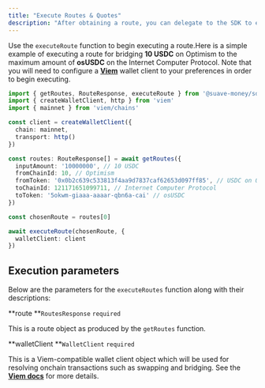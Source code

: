 ```yaml
---
title: "Execute Routes & Quotes"
description: "After obtaining a route, you can delegate to the SDK to execute it."
---
```


Use the `executeRoute` function to begin executing a route.Here is a simple example of executing a route for bridging **10 USDC** on Optimism to the maximum amount of **osUSDC** on the Internet Computer Protocol. Note that you will need to configure a [**Viem**](https://viem.sh/) wallet client to your preferences in order to begin executing.

```typescript
import { getRoutes, RouteResponse, executeRoute } from '@suave-money/sdk'
import { createWalletClient, http } from 'viem'
import { mainnet } from 'viem/chains'

const client = createWalletClient({
  chain: mainnet,
  transport: http()
})

const routes: RouteResponse[] = await getRoutes({
  inputAmount: '10000000', // 10 USDC
  fromChainId: 10, // Optimism
  fromToken: '0x0b2c639c533813f4aa9d7837caf62653d097ff85', // USDC on Optimism
  toChainId: 121171651099711, // Internet Computer Protocol 
  toToken: '5okwm-giaaa-aaaar-qbn6a-cai' // osUSDC
})

const chosenRoute = routes[0]

await executeRoute(chosenRoute, {
  walletClient: client
})
```

## **Execution parameters**

Below are the parameters for the `executeRoutes` function along with their descriptions:

**route **`RoutesResponse` `required`

This is a route object as produced by the `getRoutes` function.

**walletClient **`WalletClient` `required`

This is a Viem-compatible wallet client object which will be used for resolving onchain transactions such as swapping and bridging. See the [**Viem docs**](https://viem.sh/docs/clients/wallet) for more details.